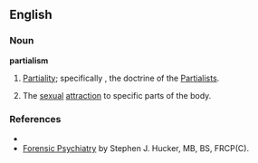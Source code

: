 ==English==

===Noun===
'''partialism''' 

# [[partiality|Partiality]]; specifically , the doctrine of the [[Partialists]].
# {{psychiatry}} The [[sexual]] [[attraction]] to specific parts of the body.

===References===
*{{R:Webster 1913}}
*[http://www.forensicpsychiatry.ca/paraphilia/partialism.htm Forensic Psychiatry] by Stephen J. Hucker, MB, BS, FRCP(C).